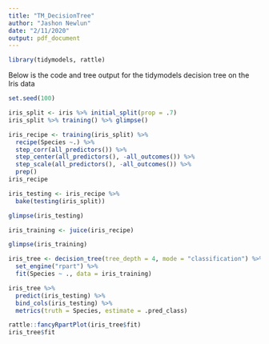```yaml
---
title: "TM_DecisionTree"
author: "Jashon Newlun"
date: "2/11/2020"
output: pdf_document
---
```


```r
library(tidymodels, rattle)
```


Below is the code and tree output for the tidymodels decision tree on the Iris data

```r
set.seed(100)

iris_split <- iris %>% initial_split(prop = .7)
iris_split %>% training() %>% glimpse()

iris_recipe <- training(iris_split) %>%
  recipe(Species ~.) %>%
  step_corr(all_predictors()) %>%
  step_center(all_predictors(), -all_outcomes()) %>%
  step_scale(all_predictors(), -all_outcomes()) %>%
  prep()
iris_recipe

iris_testing <- iris_recipe %>% 
  bake(testing(iris_split))

glimpse(iris_testing)

iris_training <- juice(iris_recipe)

glimpse(iris_training)

iris_tree <- decision_tree(tree_depth = 4, mode = "classification") %>%
  set_engine("rpart") %>% 
  fit(Species ~ ., data = iris_training)

iris_tree %>% 
  predict(iris_testing) %>% 
  bind_cols(iris_testing) %>% 
  metrics(truth = Species, estimate = .pred_class)

rattle::fancyRpartPlot(iris_tree$fit)
iris_tree$fit
```

